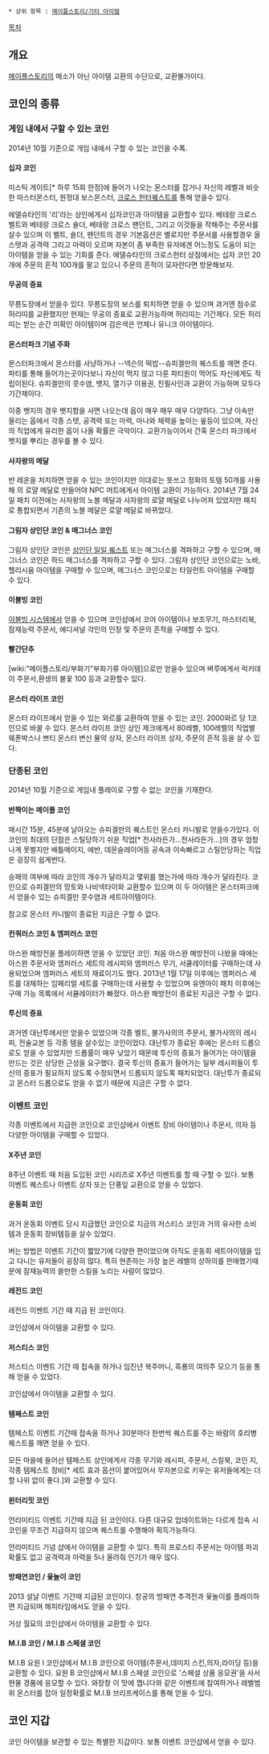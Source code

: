  * 상위 항목 : [[메이플스토리/기타 아이템]]

[[목차]]


== 개요 ==
[[메이플스토리]]의 메소가 아닌 아이템 교환의 수단으로, 교환불가이다. 


== 코인의 종류 ==
=== 게임 내에서 구할 수 있는 코인 ===
2014년 10월 기준으로 개임 내에서 구할 수 있는 코인을 수록.
==== 십자 코인 ====
미스틱 게이트[* 하루 15회 한정]에 들어가 나오는 몬스터를 잡거나 자신의 레벨과 비슷한 마스터몬스터, 원정대 보스몬스터, [[크로스 헌터]]퀘스트를 통해 얻을수 있다.

에델슈타인의 '리'라는 상인에게서 십자코인과 아이템을 교환할수 있다.
베테랑 크로스 벨트와 베테랑 크로스 숄더, 베테랑 크로스 팬던트, 그리고 이것들을 작해주는 주문서를 살수 있으며 이 벨트, 숄더, 팬던트의 경우 기본옵션은 별로지만 주문서를 사용할경우 올스탯과 공격력 그리고 마력이 오르며 자본이 좀 부족한 유저에겐 어느정도 도움이 되는 아이템을 얻을 수 있는 기회를 준다. 에델슈타인의 크로스헌터 상점에서는 십자 코인 20개에 주문의 흔적 100개를 팔고 있으니 주문의 흔적이 모자란다면 방문해보자.
==== 무공의 증표 ====
무릉도장에서 얻을수 있다. 무릉도장의 보스를 퇴치하면 얻을 수 있으며 과거엔 점수로 허리띠를 교환했지만 현재는 무공의 증표로 교환가능하며 허리띠는 기간제다.
모든 허리띠는 받는 순간 미확인 아이템이며 검은색은 언제나 유니크 아이템이다.
==== 몬스터파크 기념 주화 ====
몬스터파크에서 몬스터를 사냥하거나 --넥슨의 떡밥--슈피겔만의 퀘스트를 깨면 준다.
파티를 통해 들어가는곳이다보니 자신이 먹지 않고 다룬 파티원이 먹어도 자신에게도 적립이된다.
슈피겔만의 콧수염, 뱃지, 열기구 이용권, 친필사인과 교환이 가능하며 모두다 기간제이다.

이중 뱃지의 경우 뱃지함을 사면 나오는데 옵이 매우 매우 매우 다양하다. 그냥 이속만 올리는 옵에서 각종 스탯, 공격력 또는 마력, 마나와 체력을 높이는 옾등이 있으며, 자신의 직업에게 유리한 옵이 나올 확률은 극악이다. 교환가능이어서 간혹 몬스터 파크에서 뱃지를 뿌리는 경우를 볼 수 있다.
==== 사자왕의 메달 ====
반 레온을 처치하면 얻을 수 있는 코인이지만 이대로는 못쓰고 정화의 토템 50개를 사용해 의 로얄 메달로 만들어야 NPC 머트에게서 아이템 교환이 가능하다. 2014년 7월 24일 패치 이전에는 사자왕의 노블 메달과 사자왕의 로얄 메달로 나누어져 있었지만 패치로 통합되면서 기존의 노블 메달은 로얄 메달로 바뀌었다.
==== 그림자 상인단 코인 & 매그너스 코인 ====
그림자 상인단 코인은 [[상인단 일일 퀘스트]] 또는 매그너스를 격파하고 구할 수 있으며, 매그너스 코인은 하드 매그너스를 격파하고 구할 수 있다. 그림자 상인단 코인으로는 노바, 헬리시움 아이템을 구매할 수 있으며, 매그너스 코인으로는 타일런트 아이템을 구매할 수 있다.
==== 이볼빙 코인 ====
[[이볼빙 시스템]]에서 얻을 수 있으며 코인샵에서 코어 아이템이나 보조무기, 마스터리북, 잠재능력 주문서, 에디셔널 각인의 인장 및 주문의 흔적을 구매할 수 있다. 
==== 빨간단추 ====
[wiki:"메이플스토리/부화기"부화기류 아이템]으로만 얻을수 있으며 벼루에게서 럭키데이 주문서,환생의 불꽃 100 등과 교환할수 있다.
==== 몬스터 라이프 코인 ====
몬스터 라이프에서 얻을 수 있는 와르를 교환하여 얻을 수 있는 코인. 2000와르 당 1코인으로 바꿀 수 있다. 몬스터 라이프 코인 상인 제크에게서 80레벨, 100레벨의 직업별 웨폰박스나 쁘티 몬스터 변신 물약 상자, 몬스터 라이프 상자, 주문의 흔적 등을 살 수 있다.
=== 단종된 코인 ===
2014년 10월 기준으로 게임내 플레이로 구할 수 없는 코인을 기재한다.
==== 반짝이는 메이플 코인 ====
매시간 15분, 45분에 날아오는 슈피겔만의 퀘스트인 몬스터 카니발로 얻을수가있다.
이 코인의 최대의 단점은 스틸당하기 쉬운 직업[* 전사라든가...전사라든가...]의 경우 엄청나게 못벌지만 배틀메이지, 에반, 데몬슬레이어등 공속과 이속빠르고 스틸안당하는 직업은 굉장히 쉽게번다.

승패의 여부에 따라 코인의 개수가 달라지고 몇위를 했는가에 따라 개수가 달라진다.
코인으로 슈피겔만의 망토와 나비넥타이와 교환할수 있으며 이 두 아이템은 몬스터파크에서 얻을수 있는 슈피겔만 콧수염과 세트아이템이다.

참고로 몬스터 카니발이 종료된 지금은 구할 수 없다.
==== 컨쿼러스 코인 & 엠퍼러스 코인 ====
아스완 해방전을 플레이하면 얻을 수 있었던 코인. 처음 아스완 해방전이 나왔을 때에는 아스완 주문서와 엠퍼러스 세트의 레시피와 엠퍼러스 무기, 서큘레이터를 구매하는데 사용되었으며 엠퍼러스 세트의 재료이기도 했다.
2013년 1월 17일 이후에는 엠퍼러스 세트를 대체하는 임페리얼 세트를 구매하는데 사용할 수 있었으며 유엔아이 패치 이후에는 구매 가능 목록에서 서큘레이터가 빠졌다. 아스완 해방전이 종료된 지금은 구할 수 없다.
==== 투신의 증표 ====
과거엔 대난투에서만 얻을수 있었으며 각종 벨트, 불가사의의 주문서, 불가사의의 레시피, 전술교본 등 각종 템을 살수있는 코인이었다. 대난투가 종료된 후에는 몬스터 드롭으로도 얻을 수 있었지만 드롭률이 매우 낮았기 때문에 투신의 증표가 들어가는 아이템을 만드는 것은 상당한 근성을 요구했다. 결국 투신의 증표가 들어가는 일부 레시피들이 투신의 증표가 필요하지 않도록 수정되면서 드롭되지 않도록 패치되었다. 대난투가 종료되고 몬스터 드롭으로도 얻을 수 없기 때문에 지금은 구할 수 없다.
=== 이벤트 코인 ===
각종 이벤트에서 지급한 코인으로 코인샵에서 이벤트 장비 아이템이나 주문서, 의자 등 다양한 아이템을 구매할 수 있었다.
==== X주년 코인 ====
8주년 이벤트 때 처음 도입된 코인 시리즈로 X주년 이벤트를 할 때 구할 수 있다. 보통 이벤트 퀘스트나 이벤트 상자 또는 단풍잎 교환으로 얻을 수 있었다.
==== 운동회 코인 ====
과거 운동회 이벤트 당시 지급했던 코인으로 지금의 저스티스 코인과 거의 유사한 소비템과 운동회 장비템등을 살수 있었다.

버는 방법은 이벤트 기간이 짧았기에 다양한 편이었으며 아직도 운동회 세트아이템을 입고 다니는 유저들이 굉장히 많다. 특히 현존하는 가장 높은 레벨의 상하의를 판매했기때문에 잠재능력의 쓸만한 스킬을 노리는 사람이 많았다.
==== 레전드 코인 ====
레전드 이벤트 기간 때 지급 된 코인이다.

코인샵에서 아이템을 교환할 수 있다. 
==== 저스티스 코인 ====
저스티스 이벤트 기간 때 접속을 하거나 임진년 복주머니, 흑룡의 여의주 모으기 등을 통해 얻을 수 있었다.

코인샵에서 아이템을 교환할 수 있다. 
==== 템페스트 코인 ====
템페스트 이벤트 기간때 접속을 하거나 30분마다 한번씩 퀘스트를 주는 바람의 호리병 퀘스트를 깨면 얻을 수 있다. 

모든 마을에 들어선 템페스트 상인에게서 각종 무기와 레시피, 주문서, 스킬북, 코인 지, 각종 템페스트 정비[* 세트 효과 옵션이 붙어있어서 무자본으로 키우는 유저들에게는 더할 나위 없이 좋다.]와 교환할 수 있다.
==== 윈터리밋 코인 ====
언리미티드 이벤트 기간때 지급 된 코인이다. 다른 대규모 업데이트와는 다르게 접속 시 코인을 무조건 지급하지 않으며 퀘스트를 수행해야 획득가능하다. 

언리미티드 기념 샵에서 아이템을 교환할 수 있다. 특히 프로스티 주문서는 아이템 파괴확률도 없고 공격력과 마력을 5나 올려줘 인기가 매우 많다.
==== 방패연코인 / 윷놀이 코인 ====
2013 설날 이벤트 기간때 지급된 코인이다. 창공의 방패연 추격전과 윷놀이를 플레이하면 지급되며 해피타임에서도 얻을 수 있다.

거상 월묘의 코인샵에서 아이템을 교환할 수 있다.
==== M.I.B 코인 / M.I.B 스페셜 코인 ====
M.I.B 요원 I 코인샵에서 M.I.B 코인으로 아이템(주문서,데미지 스킨,의자,라이딩 등)을 교환할 수 있다. 요원 B 코인샵에서 M.I.B 스페셜 코인으로 '스페셜 상품 응모권'을 사서 현물 경품에 응모할 수 있다.
와장창 이 맛에 깹니다와 같은 이벤트에 참여하거나 레벨범위 몬스터를 잡아 일정확률로 M.I.B 브리프케이스를 통해 얻을 수 있다.
== 코인 지갑 ==
코인 아이템을 보관할 수 있는 특별한 지갑이다. 보통 이벤트 코인샵에서 얻을 수 있다.



